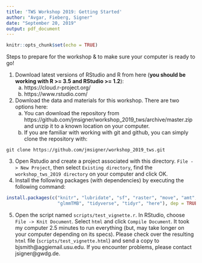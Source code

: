 ```yaml
---
title: 'TWS Workshop 2019: Getting Started'
author: "Avgar, Fieberg, Signer"
date: "September 20, 2019"
output: pdf_document
---
```


```r
knitr::opts_chunk$set(echo = TRUE)
```

Steps to prepare for the workshop & to make sure your computer is ready to go!

1. Download latest versions of RStudio and R from here (**you should be working with R >= 3.5 and RStudio >= 1.2**):
    a. https://cloud.r-project.org/
    b. https://www.rstudio.com/
2. Download the data and materials for this workshop. There are two options here: 
    a. You can download the repository from https://github.com/jmsigner/workshop_2019_tws/archive/master.zip and unzip it to a known location on your computer.
    b. If you are familiar with working with git and github, you can simply clone the repository with: 
    
```
git clone https://github.com/jmsigner/workshop_2019_tws.git
```

3. Open Rstudio and create a project associated with this directory. `File -> New Project`, then select `Existing directory`, find the `workshop_tws_2019 directory` on your computer and click OK.
4. Install the following packages (with dependencies) by executing the following command: 

```r
install.packages(c("knitr", "lubridate", "sf", "raster", "move", "amt", 
                   "glmmTMB", "tidyverse", "tidyr", "here"), dep = TRUE)
```

5. Open the script named `scripts/test_vignette.r`.  In RStudio, choose `File -> Knit Document`. Select `html` and click `Compile Document`. It took my computer 2.5 minutes to run everything (but, may take longer on your computer depending on its specs).  Please check over the resulting `html` file (`scripts/test_vignette.html`) and send a copy to bjsmith@aggiemail.usu.edu. If you encounter problems, please contact jsigner@gwdg.de. 
